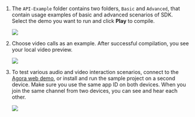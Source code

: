<PlatformWrapper platform="unity">

1. The `API-Example` folder contains two folders, `Basic` and `Advanced`, that contain usage examples of basic and advanced scenarios of <Vg k="COMPANY" /> SDK. Select the demo you want to run and click **Play** to compile.

    ![](/images/video-sdk/run-compile-unity-step-1.png)

1. Choose video calls as an example. After successful compilation, you see your local video preview.

    ![](/images/video-sdk/run-compile-unity-step-2.png)

1. To test various audio and video interaction scenarios, connect to the [Agora web demo](https://docs.agora.io/en/video-calling/develop/receive-notifications?platform=web), or install and run the sample project on a second device. Make sure you use the same app ID on both devices. When you join the same channel from two devices, you can see and hear each other.

    ![](/images/video-sdk/run-compile-unity-step-3.png)

</PlatformWrapper>